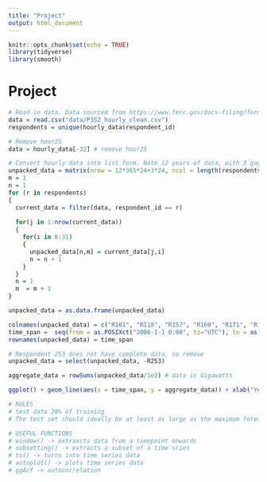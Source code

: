 ```yaml
---
title: "Project"
output: html_document
---
```


```r
knitr::opts_chunk$set(echo = TRUE)
library(tidyverse)
library(smooth)
```

# Project

```r

# Read in data. Data sourced from https://www.ferc.gov/docs-filing/forms/form-714/data.asp?fbclid=IwAR3edmimq4-j8_wzt51Sj-uaSkt8__BZE36opiitB3AlN_f5TahcYfeSPJs
data = read.csv("data/P3S2_hourly_clean.csv")
respondents = unique(hourly_data$respondent_id)

# Remove hour25
data = hourly_data[-32] # remove hour25

# Convert hourly data into list form. Note 12 years of data, with 3 gap years in 2008, 2012 and 2016.
unpacked_data = matrix(nrow = 12*365*24+3*24, ncol = length(respondents))
m = 1
n = 1
for (r in respondents)
{
  current_data = filter(data, respondent_id == r)
  
  for(j in 1:nrow(current_data))
  {
    for(i in 8:31)
    {
      unpacked_data[n,m] = current_data[j,i] 
      n = n + 1
    }
  }
  n = 1
  m  = m + 1
}

unpacked_data = as.data.frame(unpacked_data)

colnames(unpacked_data) = c("R101", "R118", "R157", "R160", "R171", "R172", "R180", "R182", "R194", "R197", "R210", "R211", "R232", "R233", "R234", "R235", "R236", "R240", "R243", "R251", "R253", "R263", "R267", "R275")
time_span =  seq(from = as.POSIXct("2006-1-1 0:00", tz="UTC"), to = as.POSIXct("2017-12-31 23:00", tz="UTC"), by="hour")  
rownames(unpacked_data) = time_span

# Respondent 253 does not have complete data, so remove
unpacked_data = select(unpacked_data, -R253)

aggregate_data = rowSums(unpacked_data/1e3) # data in Gigawatts

ggplot() + geom_line(aes(x = time_span, y = aggregate_data)) + xlab("Year") + ylab("Demand (GW)") + ggtitle("Aggregate US Electricity Demand") + theme(plot.title = element_text(hjust = 0.5))

# RULES
# test data 20% of training
# The test set should ideally be at least as large as the maximum forecast horizon required.

# USEFUL FUNCTIONS
# window() -> extraxcts data from a timepoint onwards
# subsetting() -> extracts a subset of a time sries
# ts() -> turns into time series data
# autoplot() -> plots time series data
# ggAcf -> autocorrelation

```
